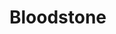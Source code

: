 
# Bloodstone
<ProjectDetails
  region="Dorne"
  house=""
  type="Landmark"
  status="Abandoned"
  warp="/warp bloodstone"
  projectLead="Birdman7"
  dateStarted="2019-08-16T01:38:00.000Z"
  dateCompleted="undefined"
/>
